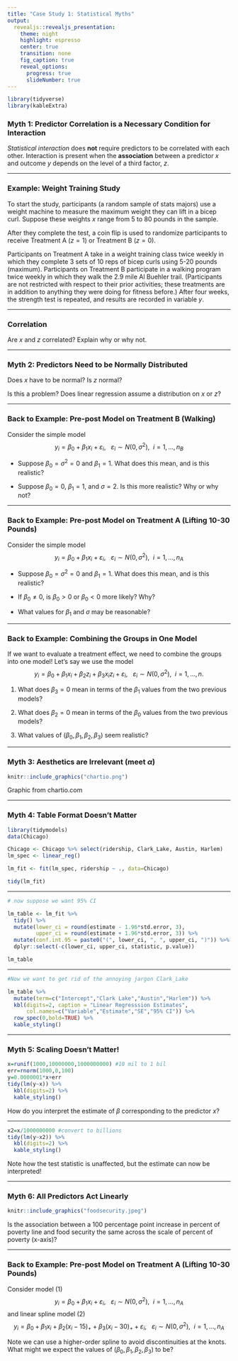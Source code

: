 ```yaml
---
title: "Case Study 1: Statistical Myths"
output: 
  revealjs::revealjs_presentation:
    theme: night
    highlight: espresso
    center: true
    transition: none
    fig_caption: true
    reveal_options:
      progress: true
      slideNumber: true
---
```



```r
library(tidyverse)
library(kableExtra)
```


### Myth 1: Predictor Correlation is a Necessary Condition for Interaction

*Statistical interaction* does **not** require predictors to be correlated with each other.  Interaction is present when the **association** between a predictor $x$ and outcome $y$ depends on the level of a third factor, $z$. 

---

### Example: Weight Training Study 

To start the study, participants (a random sample of stats majors) use a weight machine to measure the maximum weight they can lift in a bicep curl. Suppose these weights $x$ range from 5 to 80 pounds in the sample.

After they complete the test, a coin flip is used to randomize participants to receive Treatment A ($z=1$) or Treatment B ($z=0$).

Participants on Treatment A take in a weight training class twice weekly in which they complete 3 sets of 10 reps of bicep curls using 5-20 pounds (maximum). Participants on Treatment B participate in a walking program twice weekly in which they walk the 2.9 mile Al Buehler trail. (Participants are not restricted with respect to their prior activities; these treatments are in addition to anything they were doing for fitness before.) After four weeks, the strength test is repeated, and results are recorded in variable $y$.

---

### Correlation

Are $x$ and $z$ correlated?  Explain why or why not.

---

### Myth 2: Predictors Need to be Normally Distributed

Does $x$ have to be normal?  Is $z$ normal?  

Is this a problem? Does linear regression assume a distribution on $x$ or $z$?

---

### Back to Example: Pre-post Model on Treatment B (Walking)

Consider the simple model $$y_i=\beta_0+\beta_1 x_i + \varepsilon_i, ~~~ \varepsilon_i \sim N(0,\sigma^2), ~~ i=1,\ldots,n_B$$  

- Suppose $\beta_0=\sigma^2=0$ and $\beta_1=1$. What does this mean, and is this realistic?

- Suppose $\beta_0=0$, $\beta_1=1$, and $\sigma=2$. Is this more realistic? Why or why not?

---

### Back to Example: Pre-post Model on Treatment A (Lifting 10-30 Pounds)

Consider the simple model $$y_i=\beta_0+\beta_1 x_i + \varepsilon_i, ~~~ \varepsilon_i \sim N(0,\sigma^2), ~~ i=1,\ldots,n_A$$  

- Suppose $\beta_0=\sigma^2=0$ and $\beta_1=1$. What does this mean, and is this realistic?

- If $\beta_0 \neq 0$, is $\beta_0>0$ or $\beta_0<0$ more likely?  Why?

- What values for $\beta_1$ and $\sigma$ may be reasonable?

---

### Back to Example: Combining the Groups in One Model

If we want to evaluate a treatment effect, we need to combine the groups into one model!  Let's say we use the model $$y_i=\beta_0+\beta_1 x_i + \beta_2 z_i + \beta_3 x_i z_i + \varepsilon_i, ~~~ \varepsilon_i \sim N(0,\sigma^2), ~~ i=1,\ldots,n.$$

1. What does $\beta_3=0$ mean in terms of the $\beta_1$ values from the two previous models?

2. What does $\beta_2=0$ mean in terms of the $\beta_0$ values from the two previous models?

3. What values of $(\beta_0, \beta_1, \beta_2, \beta_3)$ seem realistic?

---

### Myth 3: Aesthetics are Irrelevant (meet $\alpha$)

```r
knitr::include_graphics("chartio.png")
```
Graphic from chartio.com

---

### Myth 4: Table Format Doesn't Matter

```r
library(tidymodels)
data(Chicago)

Chicago <- Chicago %>% select(ridership, Clark_Lake, Austin, Harlem)
lm_spec <- linear_reg()

lm_fit <- fit(lm_spec, ridership ~ ., data=Chicago)

tidy(lm_fit)
```

---

```r

# now suppose we want 95% CI

lm_table <- lm_fit %>%
  tidy() %>%
  mutate(lower_ci = round(estimate - 1.96*std.error, 3),
         upper_ci = round(estimate + 1.96*std.error, 3)) %>%
  mutate(conf.int.95 = paste0("(", lower_ci, ", ", upper_ci, ")")) %>%
  dplyr::select(-c(lower_ci, upper_ci, statistic, p.value))

lm_table

```

---

```r

#Now we want to get rid of the annoying jargon Clark_Lake

lm_table %>%
  mutate(term=c("Intercept","Clark Lake","Austin","Harlem")) %>%
  kbl(digits=2, caption = "Linear Regresssion Estimates", 
      col.names=c("Variable","Estimate","SE","95% CI")) %>%
  row_spec(0,bold=TRUE) %>%
  kable_styling()

```

---

### Myth 5: Scaling Doesn't Matter!

```r
x=runif(1000,10000000,1000000000) #10 mil to 1 bil
err=rnorm(1000,0,100)
y=0.0000001*x+err
tidy(lm(y~x)) %>%
  kbl(digits=2) %>%
  kable_styling()


```

How do you interpret the estimate of $\beta$ corresponding to the predictor $x$?

---

```r
x2=x/1000000000 #convert to billions
tidy(lm(y~x2)) %>%
  kbl(digits=2) %>%
  kable_styling()


```

Note how the test statistic is unaffected, but the estimate can now be interpreted!

---

### Myth 6: All Predictors Act Linearly


```r
knitr::include_graphics("foodsecurity.jpeg")
```

Is the association between a 100 percentage point increase in percent of poverty line and food security the same across the scale of percent of poverty (x-axis)?

---

### Back to Example: Pre-post Model on Treatment A (Lifting 10-30 Pounds)

Consider model (1) $$y_i=\beta_0+\beta_1 x_i + \varepsilon_i, ~~~ \varepsilon_i \sim N(0,\sigma^2), ~~ i=1,\ldots,n_A$$  and linear spline model (2) $$y_i=\beta_0+\beta_1 x_i + \beta_2 (x_i-15)_+ + \beta_3 (x_i-30)_+ + \varepsilon_i, ~~~ \varepsilon_i \sim N(0,\sigma^2), ~~ i=1,\ldots,n_A$$

Note we can use a higher-order spline to avoid discontinuities at the knots.  What might we expect the values of $(\beta_0, \beta_1, \beta_2, \beta_3)$ to be?

